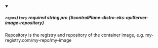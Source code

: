 
<details className="config-field" data-expandable="false" open>
<summary>

##### `repository` <span className="config-field-required" data-required="false">required</span> <span className="config-field-type">string</span> <span className="config-field-default"></span> <span className="config-field-enum"></span> <span data-pro="false" className="config-field-pro">pro</span> {#controlPlane-distro-eks-apiServer-image-repository}

Repository is the registry and repository of the container image, e.g. my-registry.com/my-repo/my-image

</summary>



</details>
